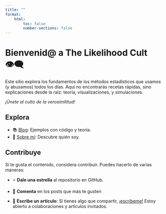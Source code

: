 ---
title: ""
format: 
    html:
        toc: false
        number-sections: false
---

```{=html}
<div class="intro">
  <h1>Bienvenid@ a The Likelihood Cult 👁️‍🗨️</h1>
  <p>
    Este sitio explora los fundamentos de los métodos estadísticos que usamos (y abusamos) todos los días. 
    Aquí no encontrarás recetas rápidas, sino explicaciones desde la raíz: teoría, visualizaciones, y simulaciones. 
  </p>
  <p><em>¡Únete al culto de la verosimilitud!</em></p>
</div>
```
## Explora

- 📚 [Blog](blog.html): Ejemplos con código y teoría.
- 🔗 [Sobre mí](about-me.html): Descubre quién soy.

## Contribuye

Si te gusta el contenido, considera contribuir. Puedes hacerlo de varias maneras:

- ⭐️ **Dale una estrella** al repositorio en GitHub.

- 💬 **Comenta** en los posts que más te gusten

- 📝 **Escribe un artículo**: Si tienes algo que compartir, [¡escríbeme!](mailto:cris.badillo1408@gmail.com) Estoy abierto a colaboraciones y artículos invitados.
